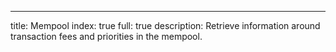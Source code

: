 ---
title: Mempool
index: true
full: true
description: Retrieve information around transaction fees and priorities in the mempool.
